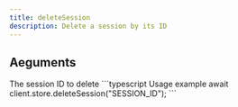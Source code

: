```yaml
---
title: deleteSession
description: Delete a session by its ID
---
```


## Aeguments

<ParamField path="session_id" type="string" required>
	The session ID to delete
</ParamField>

<ResponseExample>
```typescript Usage example
await client.store.deleteSession("SESSION_ID");
```
</ResponseExample>
